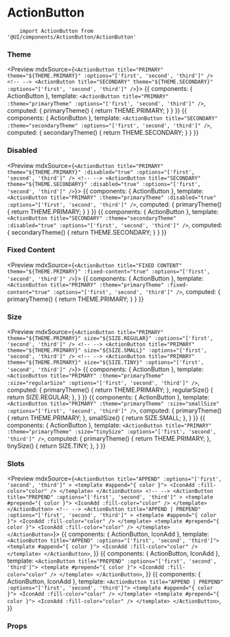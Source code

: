 
<Meta title="Components API|ActionButton" />

# ActionButton

<Description of={ActionButton} />

```
    import ActionButton from '@UI/components/ActionButton/ActionButton'
```

### Theme

<Preview mdxSource={`
   <ActionButton title="PRIMARY" theme="${THEME.PRIMARY}" :options="['first', 'second', 'third']" />
    <!-- -->
   <ActionButton title="SECONDARY" theme="${THEME.SECONDARY}" :options="['first', 'second', 'third']" />
`}>
    <Story name="primary">
        {{
            components: { ActionButton },
            template: `<ActionButton title="PRIMARY" :theme="primaryTheme" :options="['first', 'second', 'third']" />`,
            computed: {
                primaryTheme() {
                    return THEME.PRIMARY;
                }
            }
        }}
    </Story>
    <Story name="secondary">
        {{
            components: { ActionButton },
            template: `<ActionButton title="SECONDARY" :theme="secondaryTheme" :options="['first', 'second', 'third']" />`,
            computed: {
                secondaryTheme() {
                    return THEME.SECONDARY;
                }
            }
        }}
    </Story>
</Preview>

### Disabled

<Preview mdxSource={`
    <ActionButton title="PRIMARY" theme="${THEME.PRIMARY}" :disabled="true" :options="['first', 'second', 'third']" />
    <!-- -->
    <ActionButton title="SECONDARY" theme="${THEME.SECONDARY}" :disabled="true" :options="['first', 'second', 'third']" />
`}>
    <Story name="disabled-primary">
        {{
            components: { ActionButton },
            template: `<ActionButton title="PRIMARY" :theme="primaryTheme" :disabled="true" :options="['first', 'second', 'third']" />`,
            computed: {
                primaryTheme() {
                    return THEME.PRIMARY;
                }
            }
        }}
    </Story>
    <Story name="disabled-secondary">
        {{
            components: { ActionButton },
            template: `<ActionButton title="SECONDARY" :theme="secondaryTheme" :disabled="true" :options="['first', 'second', 'third']" />`,
            computed: {
                secondaryTheme() {
                    return THEME.SECONDARY;
                }
            }
        }}
    </Story>
</Preview>

### Fixed Content

<Preview mdxSource={`
    <ActionButton title="FIXED CONTENT" theme="${THEME.PRIMARY}" :fixed-content="true" :options="['first', 'second', 'third']" />
`}>
    <Story name="fixed-content">
        {{
            components: { ActionButton },
            template: `<ActionButton title="PRIMARY" :theme="primaryTheme" :fixed-content="true" :options="['first', 'second', 'third']" />`,
            computed: {
                primaryTheme() {
                    return THEME.PRIMARY;
                }
            }
        }}
    </Story>
</Preview>

### Size

<Preview mdxSource={`
    <ActionButton title="PRIMARY" theme="${THEME.PRIMARY}" size="${SIZE.REGULAR}" :options="['first', 'second', 'third']" />
    <!-- -->
    <ActionButton title="PRIMARY" theme="${THEME.PRIMARY}" size="${SIZE.SMALL}" :options="['first', 'second', 'third']" />
    <!-- -->
    <ActionButton title="PRIMARY" theme="${THEME.PRIMARY}" size="${SIZE.TINY}" :options="['first', 'second', 'third']" />
`}>
    <Story name="regular">
        {{
            components: { ActionButton },
            template: `<ActionButton title="PRIMARY" :theme="primaryTheme" :size="regularSize" :options="['first', 'second', 'third']" />`,
            computed: {
                primaryTheme() {
                    return THEME.PRIMARY;
                },
                regularSize() {
                    return SIZE.REGULAR;
                },
            }
        }}
    </Story>
    <Story name="small">
        {{
            components: { ActionButton },
            template: `<ActionButton title="PRIMARY" :theme="primaryTheme" :size="smallSize" :options="['first', 'second', 'third']" />`,
            computed: {
                primaryTheme() {
                    return THEME.PRIMARY;
                },
                smallSize() {
                    return SIZE.SMALL;
                },
            }
        }}
    </Story>
    <Story name="tiny">
        {{
            components: { ActionButton },
            template: `<ActionButton title="PRIMARY" :theme="primaryTheme" :size="tinySize" :options="['first', 'second', 'third']" />`,
            computed: {
                primaryTheme() {
                    return THEME.PRIMARY;
                },
                tinySize() {
                    return SIZE.TINY;
                },
            }
        }}
    </Story>
</Preview>

### Slots

<Preview mdxSource={`
    <ActionButton title="APPEND" :options="['first', 'second', 'third']" >
        <template #append="{ color }">
            <IconAdd :fill-color="color" />
        </template>
    </ActionButton>
    <!-- -->
    <ActionButton title="PREPEND" :options="['first', 'second', 'third']" >
        <template #prepend="{ color }">
            <IconAdd :fill-color="color" />
        </template>
    </ActionButton>
    <!-- -->
    <ActionButton title="APPEND | PREPEND" :options="['first', 'second', 'third']" >
        <template #append="{ color }">
            <IconAdd :fill-color="color" />
        </template>
        <template #prepend="{ color }">
            <IconAdd :fill-color="color" />
        </template>
    </ActionButton>
`}>
    <Story name="append">
        {{
            components: { ActionButton, IconAdd },
            template: `
                <ActionButton title="APPEND" :options="['first', 'second', 'third']">
                    <template #append="{ color }">
                        <IconAdd :fill-color="color" />
                    </template>
                </ActionButton>
            `,
        }}
    </Story>
    <Story name="prepend">
        {{
            components: { ActionButton, IconAdd },
            template: `
                <ActionButton title="PREPEND" :options="['first', 'second', 'third']">
                    <template #prepend="{ color }">
                        <IconAdd :fill-color="color" />
                    </template>
                </ActionButton>
            `,
        }}
    </Story>
    <Story name="append-prepend">
        {{
            components: { ActionButton, IconAdd },
            template: `
                <ActionButton title="APPEND | PREPEND" :options="['first', 'second', 'third']">
                    <template #append="{ color }">
                        <IconAdd :fill-color="color" />
                    </template>
                    <template #prepend="{ color }">
                        <IconAdd :fill-color="color" />
                    </template>
                </ActionButton>
            `,
        }}
    </Story>
</Preview>

### Props

<Props of={ActionButton} />
